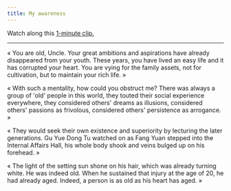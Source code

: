 ---
title: My awareness
---

Watch along this [1-minute clip.](https://www.youtube.com/watch?v=0c_Oo_uh1Qk&list=PLTKbnePaeauV0FDvmvYakqI04goE0_3qz&index=41)

---

« You are old, Uncle. Your great ambitions and aspirations have already disappeared from your youth. These years, you have lived an easy life and it has corrupted your heart. You are vying for the family assets, not for cultivation, but to maintain your rich life. »

« With such a mentality, how could you obstruct me? There was always a group of 'old' people in this world, they touted their social experience everywhere, they considered others' dreams as illusions, considered others' passions as frivolous, considered others' persistence as arrogance. »

« They would seek their own existence and superiority by lecturing the later generations. Gu Yue Dong Tu watched on as Fang Yuan stepped into the Internal Affairs Hall, his whole body shook and veins bulged up on his forehead. »

« The light of the setting sun shone on his hair, which was already turning white. He was indeed old. When he sustained that injury at the age of 20, he had already aged. Indeed, a person is as old as his heart has aged. »